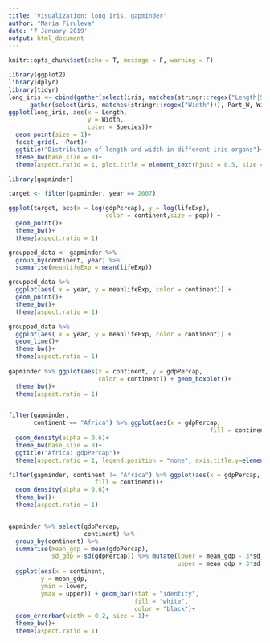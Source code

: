 ```yaml
---
title: 'Visualization: long iris, gapminder'
author: "Maria Firuleva"
date: '7 January 2019'
output: html_document
---
```


```r
knitr::opts_chunk$set(echo = T, message = F, warning = F)
```

```r
library(ggplot2)
library(dplyr)
library(tidyr)
long_iris <- cbind(gather(select(iris, matches(stringr::regex("Length|Species"))), Part_L, Length, -Species),
      gather(select(iris, matches(stringr::regex("Width"))), Part_W, Width)) %>% separate(Part_L, "Part") %>% select(-Part_W)
ggplot(long_iris, aes(x = Length,
                      y = Width,
                      color = Species))+
  geom_point(size = 1)+
  facet_grid(. ~Part)+
  ggtitle("Distribution of length and width in different iris organs")+
  theme_bw(base_size = 8)+
  theme(aspect.ratio = 1, plot.title = element_text(hjust = 0.5, size = 12))

```


```r
library(gapminder)

target <- filter(gapminder, year == 2007)

ggplot(target, aes(x = log(gdpPercap), y = log(lifeExp), 
                           color = continent,size = pop)) +
  geom_point()+
  theme_bw()+
  theme(aspect.ratio = 1)

groupped_data <- gapminder %>%  
  group_by(continent, year) %>%
  summarise(meanlifeExp = mean(lifeExp))

groupped_data %>%
  ggplot(aes( x = year, y = meanlifeExp, color = continent)) +
  geom_point()+
  theme_bw()+
  theme(aspect.ratio = 1)

groupped_data %>%
  ggplot(aes( x = year, y = meanlifeExp, color = continent)) +
  geom_line()+
  theme_bw()+
  theme(aspect.ratio = 1)
  
gapminder %>% ggplot(aes(x = continent, y = gdpPercap,
                         color = continent)) + geom_boxplot()+
  theme_bw()+
  theme(aspect.ratio = 1)


filter(gapminder, 
       continent == "Africa") %>% ggplot(aes(x = gdpPercap,
                                                        fill = continent))+
  geom_density(alpha = 0.6)+
  theme_bw(base_size = 8)+
  ggtitle("Africa: gdpPercap")+
  theme(aspect.ratio = 1, legend.position = "none", axis.title.y=element_blank(), plot.title = element_text(hjust = 0.5, size = 12))

filter(gapminder, continent != "Africa") %>% ggplot(aes(x = gdpPercap,
                        fill = continent))+
  geom_density(alpha = 0.6)+
  theme_bw()+
  theme(aspect.ratio = 1)


gapminder %>% select(gdpPercap,
                     continent) %>%
  group_by(continent) %>%
  summarise(mean_gdp = mean(gdpPercap),
            sd_gdp = sd(gdpPercap)) %>% mutate(lower = mean_gdp - 3*sd_gdp,
                                               upper = mean_gdp + 3*sd_gdp) %>%
  ggplot(aes(x = continent,
         y = mean_gdp,
         ymin = lower,
         ymax = upper)) + geom_bar(stat = "identity",
                                   fill = "white",
                                   color = "black")+
  geom_errorbar(width = 0.2, size = 1)+
  theme_bw()+
  theme(aspect.ratio = 1)
```